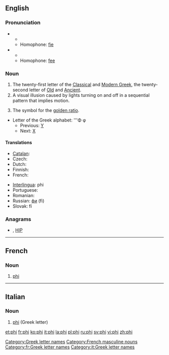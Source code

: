 {{wikipedia}}
==English==

===Pronunciation===
* {{IPA|/faɪ/}}
** {{rhymes|aɪ}}
** Homophone: [[fie]]
* {{IPA|/fiː/}}
** {{rhymes|iː}}
** Homophone: [[fee]]

===Noun===
{{en-noun}}

# The twenty-first letter of the [[Classical Greek|Classical]] and [[Modern Greek]], the twenty-second letter of [[Old Greek|Old]] and [[Ancient Greek|Ancient]].
# A visual illusion caused by lights turning on and off in a sequential pattern that implies motion.
# {{mathematics}} The symbol for the [[golden ratio]].
* Letter of the Greek alphabet: '''Φ φ
** Previous: [[upsilon|Υ]]
** Next: [[chi|Χ]]

====Translations====
{{trans-top|Greek letter}}
* [[Catalan]]: {{t+|ca|fi|f}}
* Czech: {{t|cs|fí|n}}
* Dutch: {{t-|nl|phi|m|f}}
* Finnish: {{t+|fi|fii}}
* French: {{t+|fr|phi|m}}
{{trans-mid}}
* [[Interlingua]]: phi
* Portuguese: {{t+|pt|fi|m}}
* Romanian: {{t+|ro|fi}}
* Russian: [[фи]] (fi)
* Slovak: fí
{{trans-bottom}}

===Anagrams===
* {{alphagram|[[hip#English|hip]]}} , [[HIP#English|HIP]]

[[Category:Greek letter names]]

----

==French==

===Noun===
{{fr-noun-inv|m}}

# [[#English|phi]] {{gloss|Greek letter}}

[[Category:French masculine nouns]]
[[Category:fr:Greek letter names]]

----

==Italian==

===Noun===
{{wikipedia|lang=it}}
{{infl|it|noun}} {{m|inv}}

# [[#English|phi]] (Greek letter)

[[Category:it:Greek letter names]]

[[et:phi]]
[[fr:phi]]
[[ko:phi]]
[[it:phi]]
[[la:phi]]
[[pl:phi]]
[[ru:phi]]
[[sv:phi]]
[[vi:phi]]
[[zh:phi]]